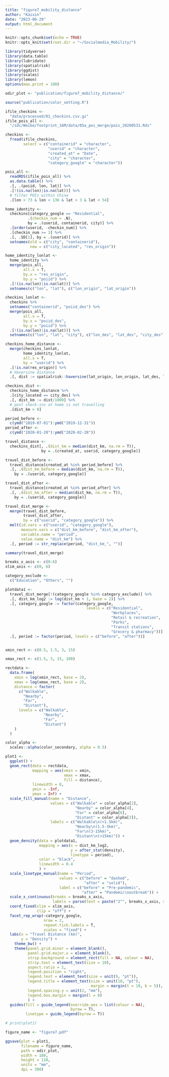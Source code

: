 ```yaml
---
title: "figure7_mobility_distance"
author: "Kaixin"
date: "2023-06-29"
output: html_document
---
```


```r
knitr::opts_chunk$set(echo = TRUE)
knitr::opts_knit$set(root.dir = "~/Socialmedia_Mobility/")
```


```r
library(tidyverse)
library(data.table)
library(lubridate)
library(spatialrisk)
library(ggdist)
library(scales)
library(lemon)
options(max.print = 100)

odir_plot <- "publication/figure7_mobility_distance/"
```


```r
source("publication/color_setting.R")
```


```r
ifile_checkins <-
  "data/processed/01_checkins.csv.gz"
ifile_pois_all <-
  "/sdc/Weibo/footprint_16M/data/05a_poi_merge/pois_20200531.Rds"
```


```r
checkins <-
  fread(ifile_checkins,
        select = c("containerid" = "character",
                   "userid" = "character",
                   "created_at" = "Date",
                   "city" = "character",
                   "category_google" = "character"))

pois_all <-
  readRDS(ifile_pois_all) %>%
  as.data.table() %>%
  .[, .(poiid, lon, lat)] %>%
  .[!(is.na(lon)|is.na(lat))] %>%
  # filter POIs within China
  .[lon > 73 & lon < 136 & lat > 3 & lat < 54]
```


```r
home_identity <-
  checkins[category_google == "Residential", 
          .(checkin_num = .N), 
          by = .(userid, containerid, city)] %>%
  .[order(userid, -checkin_num)] %>%
  .[checkin_num >= 3] %>% 
  .[, .SD[1], by = .(userid)] %>%
  setnames(old = c("city", "containerid"),
           new = c("city_located", "res_origin"))
```


```r
home_identity_lonlat <-
  home_identity %>%
  merge(pois_all,
        all.x = T,
        by.x = "res_origin",
        by.y = "poiid") %>%
  .[!(is.na(lon)|is.na(lat))] %>%
  setnames(c("lon", "lat"), c("lon_origin", "lat_origin"))

checkins_lonlat <-
  checkins %>%
  setnames("containerid", "poiid_des") %>%
  merge(pois_all,
        all.x = T,
        by.x = "poiid_des",
        by.y = "poiid") %>%
  .[!(is.na(lon)|is.na(lat))] %>%
  setnames(c("lon", "lat", "city"), c("lon_des", "lat_des", "city_des"))
```


```r
checkins_home_distance <-
  merge(checkins_lonlat,
        home_identity_lonlat,
        all.x = T,
        by = "userid") %>%
  .[!is.na(res_origin)] %>%
  # Haversine distance
  .[, dist := spatialrisk::haversine(lat_origin, lon_origin, lat_des, lon_des)]

checkins_dist <-
  checkins_home_distance %>%
  .[city_located == city_des] %>%
  .[, dist_km := dist/1000] %>%
  # post check-ins at home is not travelling
  .[dist_km > 0]  
```


```r
period_before <-
  c(ymd("2019-07-01"):ymd("2019-12-31"))
period_after <-
  c(ymd("2020-01-20"):ymd("2020-02-28"))
```


```r
travel_distance <-
  checkins_dist[, .(dist_km = median(dist_km, na.rm = T)), 
                by = .(created_at, userid, category_google)]

travel_dist_before <-
  travel_distance[created_at %in% period_before] %>%
  .[, .(dist_km_before = median(dist_km, na.rm = T)), 
    by = .(userid, category_google)]

travel_dist_after <-
  travel_distance[created_at %in% period_after] %>%
  .[, .(dist_km_after = median(dist_km, na.rm = T)),
    by = .(userid, category_google)]

travel_dist_merge <-
  merge(travel_dist_before,
        travel_dist_after,
        by = c("userid", "category_google")) %>%
  melt(id.vars = c("userid", "category_google"),
       measure.vars = c("dist_km_before", "dist_km_after"),
       variable.name = "period",
       value.name = "dist_km") %>%
  .[, period := str_replace(period, "dist_km_", "")]

summary(travel_dist_merge)
```


```r
breaks_x_axis <- c(0:6)
xlim_axis <- c(0, 6)

category_exclude <-
  c("Education", "Others", "")

plotdata1 <-
  travel_dist_merge[!(category_google %in% category_exclude)] %>%
  .[, dist_km_log2 := log(dist_km + 1, base = 2)] %>%
  .[, category_google := factor(category_google,
                                    levels = c("Residential",
                                               "Workplaces",
                                               "Retail & recreation",
                                               "Parks",
                                               "Transit stations",
                                               "Grocery & pharmacy"))] %>%
  .[, period := factor(period, levels = c("before", "after"))]


xmin_rect <- c(0.5, 1.5, 3, 15)

xmax_rect <- c(1.5, 3, 15, 100)

rectdata <-
  data.frame(
    xmin = log(xmin_rect, base = 2),
    xmax = log(xmax_rect, base = 2),
    distance = factor(
      c("Walkable",
        "Nearby",
        "Far",
        "Distant"),
      levels = c("Walkable",
                 "Nearby",
                 "Far",
                 "Distant")
    )
  )

color_alpha <-
  scales::alpha(color_secondary, alpha = 0.5)

plot1 <-
  ggplot() +
  geom_rect(data = rectdata,
            mapping = aes(xmin = xmin,
                          xmax = xmax,
                          fill = distance),
            linewidth = 0,
            ymin = -Inf,
            ymax = Inf) +
  scale_fill_manual(name = "Distance",
                    values = c("Walkable" = color_alpha[2],
                               "Nearby" = color_alpha[4],
                               "Far" = color_alpha[6],
                               "Distant" = color_alpha[3]),
                    labels = c("Walkable\n(<1.5km)", 
                               "Nearby\n(1.5-3km)",
                               "Far\n(3-15km)",
                               "Distant\n(>15km)")) +  
  geom_density(data = plotdata1,
               mapping = aes(x = dist_km_log2,
                             y = after_stat(density),
                             linetype = period),
               color = "black",
               linewidth = 0.4
               ) +
  scale_linetype_manual(name = "Period",
                        values = c("before" = "dashed",
                                   "after" = "solid"),
                        label = c("before" = "Pre-pandemic",
                                  "after" = "Pandemic\noutbreak")) +
  scale_x_continuous(breaks = breaks_x_axis,
                     labels = parse(text = paste("2^", breaks_x_axis, sep = ""))) +
  coord_fixed(xlim = xlim_axis,
              clip = "off") + 
  facet_rep_wrap(~category_google,
                 nrow = 2,
                 repeat.tick.labels = T,
                 scales = "fixed") +
  labs(x = "Travel Distance (km)",
       y = "Density") +
    theme_bw() +
    theme(panel.grid.minor = element_blank(),
          panel.grid.major.x = element_blank(),
          strip.background = element_rect(fill = NA, colour = NA),
          strip.text = element_text(size = 10),
          aspect.ratio = 1,
          legend.position = "right",
          legend.text = element_text(size = unit(9, "pt")),
          legend.title = element_text(size = unit(10, "pt"),
                                      margin = margin(t = 10, b = 5)),
          legend.spacing.y = unit(2, "mm"),
          legend.box.margin = margin(l = 0)
          ) +
  guides(fill = guide_legend(override.aes = list(colour = NA),
                             byrow = T),
         linetype = guide_legend(byrow = T))

# print(plot1)
```


```r
figure_name <- "figure7.pdf"

ggsave(plot = plot1,
       filename = figure_name,
       path = odir_plot,
       width = 180,
       height = 110,
       units = "mm",
       dpi = 300)
```














